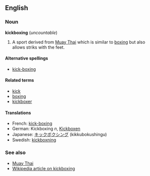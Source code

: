 ==English==
===Noun===
'''kickboxing''' (''uncountable'')

# A sport derived from [[Muay Thai]] which is similar to [[boxing]] but also allows striks with the feet.

====Alternative spellings====
*[[kick-boxing]]

====Related terms====
*[[kick]]
*[[boxing]]
*[[kickboxer]]

====Translations====
*French: [[kick-boxing]]
*German: Kickboxing ''n'', [[Kickboxen]]
*Japanese: [[キックボクシング]] (kikkubokushingu)
*Swedish: [[kickboxning]]

===See also===
*[[Muay Thai]]
*[[w:Kickboxing|Wikipedia article on kickboxing]]